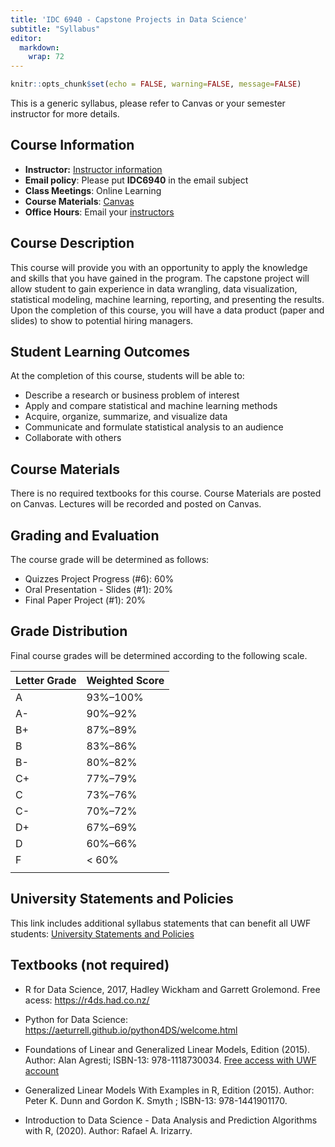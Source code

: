 ```yaml
---
title: 'IDC 6940 - Capstone Projects in Data Science'
subtitle: "Syllabus"
editor: 
  markdown: 
    wrap: 72
---
```


```r
knitr::opts_chunk$set(echo = FALSE, warning=FALSE, message=FALSE)
```

::: callout-important
This is a generic syllabus, please refer to Canvas or your semester
instructor for more details.
:::

## Course Information

-   **Instructor:** [Instructor information](staff.html)
-   **Email policy**: Please put **IDC6940** in the email subject
-   **Class Meetings**: Online Learning
-   **Course Materials**:
    [Canvas](https://uwf.instructure.com/){target="_blank"}
-   **Office Hours**: Email your [instructors](staff.html)

<!-- You may schedule an appointment for office hours through Navigate following [these instructions](https://confluence.uwf.edu/display/public/Schedule+an+Appointment+with+your+Academic+Advisor%2C+an+Academic+Support+office%2C+or+Faculty+Office+Hours): -->

<!-- Choose: -->

<!--   - Faculty Virtual Office Hours -->

<!-- This is linked to my Google Calendar, so you will be able to make an appointment if I am not already busy. It will also consider your class schedule and not offer times that conflict with your class times. If you are unable to find a time that works with your schedule, please email me with your availability and we will find a time that works for both of us.  -->

<!-- All office hours will be held in my personal [Zoom room](https://uwf.zoom.us/my/acohen).  -->

## Course Description

This course will provide you with an opportunity to apply the knowledge
and skills that you have gained in the program. The capstone project
will allow student to gain experience in data wrangling, data
visualization, statistical modeling, machine learning, reporting, and
presenting the results. Upon the completion of this course, you will
have a data product (paper and slides) to show to potential hiring
managers.

<!-- ## Topics -->

<!-- -   Data management and visualization using R -->

<!-- -   Linear Normal models -->

<!-- -   Diagnostics of linear models -->

<!-- -   Generalized linear models -->

<!-- -   Gamma regression -->

<!-- -   Binomial, Ordinal, and Multinomial regressions -->

<!-- -   Poisson regression -->

<!-- -   Negative binomial regression -->

## Student Learning Outcomes

At the completion of this course, students will be able to:

-   Describe a research or business problem of interest
-   Apply and compare statistical and machine learning methods
-   Acquire, organize, summarize, and visualize data
-   Communicate and formulate statistical analysis to an audience
-   Collaborate with others

## Course Materials

There is no required textbooks for this course. Course Materials are
posted on Canvas. Lectures will be recorded and posted on Canvas.

## Grading and Evaluation

The course grade will be determined as follows:

-   Quizzes Project Progress (#6): 60%
-   Oral Presentation - Slides (#1): 20%
-   Final Paper Project (#1): 20%

## Grade Distribution

Final course grades will be determined according to the following scale.

| Letter Grade | Weighted Score |
|--------------|----------------|
| A            | 93%--100%      |
| A-           | 90%--92%       |
| B+           | 87%--89%       |
| B            | 83%--86%       |
| B-           | 80%--82%       |
| C+           | 77%--79%       |
| C            | 73%--76%       |
| C-           | 70%--72%       |
| D+           | 67%--69%       |
| D            | 60%--66%       |
| F            | \< 60%         |
|              |                |

<!-- ## Important University Dates -->

<!-- Date|Event -->

<!-- ---|--- -->

<!-- August 23 (Monday)|Fall semester begins. -->

<!-- August 29 (Sunday)|Drop/Add period ends. -->

<!-- November 11 (Thursday)|Veteran's Day - campus closed. -->

<!-- November 15 (Monday)|Withdrawal deadline (automatic grade of "W"). -->

<!-- November 25 (Thursday)|Thanksgiving holiday - campus closed. -->

<!-- December 11 (Friday)|Late withdrawal deadline ("W" or "WF", see requirements below). -->

## University Statements and Policies

This link includes additional syllabus statements that can benefit all
UWF students: [University Statements and
Policies](https://confluence.uwf.edu/display/public/Additional+Syllabus+Statements){target="_blank"}

## Textbooks (not required)

-   R for Data Science, 2017, Hadley Wickham and Garrett Grolemond. Free
    acess: [https://r4ds.had.co.nz/](#0)

-   Python for Data Science:
    <https://aeturrell.github.io/python4DS/welcome.html>

-   Foundations of Linear and Generalized Linear Models, Edition (2015).
    Author: Alan Agresti; ISBN-13: 978-1118730034. [Free access with UWF
    account](https://ebookcentral.proquest.com/lib/uwf/reader.action?docID=1895564){target="_blank"}

-   Generalized Linear Models With Examples in R, Edition (2015).
    Author: Peter K. Dunn and Gordon K. Smyth ; ISBN-13: 978-1441901170.

    <!--# Generalized, Linear, and Mixed Models, 2nd Edition (2008). Author: Charles E. McCulloch, Shayle R. Searle, John M. Neuhaus; ISBN-13: 978-0-470-07371-1. -->

-   Introduction to Data Science - Data Analysis and Prediction
    Algorithms with R, (2020). Author: Rafael A. Irizarry.

## 

